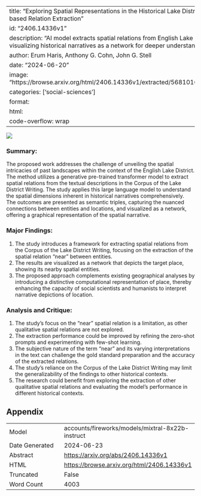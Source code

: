 
---
title: "Exploring Spatial Representations in the Historical Lake District Texts with LLM-based Relation Extraction"
id: "2406.14336v1"
description: "AI model extracts spatial relations from English Lake District texts, visualizing historical narratives as a network for deeper understanding."
author: Erum Haris, Anthony G. Cohn, John G. Stell
date: "2024-06-20"
image: "https://browse.arxiv.org/html/2406.14336v1/extracted/5681016/methodology.png"
categories: ['social-sciences']
format:
  html:
    code-overflow: wrap
---

![](https://browse.arxiv.org/html/2406.14336v1/extracted/5681016/methodology.png)

### Summary:

The proposed work addresses the challenge of unveiling the spatial intricacies of past landscapes within the context of the English Lake District. The method utilizes a generative pre-trained transformer model to extract spatial relations from the textual descriptions in the Corpus of the Lake District Writing. The study applies this large language model to understand the spatial dimensions inherent in historical narratives comprehensively. The outcomes are presented as semantic triples, capturing the nuanced connections between entities and locations, and visualized as a network, offering a graphical representation of the spatial narrative.

### Major Findings:

1. The study introduces a framework for extracting spatial relations from the Corpus of the Lake District Writing, focusing on the extraction of the spatial relation "near" between entities.
2. The results are visualized as a network that depicts the target place, showing its nearby spatial entities.
3. The proposed approach complements existing geographical analyses by introducing a distinctive computational representation of place, thereby enhancing the capacity of social scientists and humanists to interpret narrative depictions of location.

### Analysis and Critique:

1. The study's focus on the "near" spatial relation is a limitation, as other qualitative spatial relations are not explored.
2. The extraction performance could be improved by refining the zero-shot prompts and experimenting with few-shot learning.
3. The subjective nature of the term "near" and its varying interpretations in the text can challenge the gold standard preparation and the accuracy of the extracted relations.
4. The study's reliance on the Corpus of the Lake District Writing may limit the generalizability of the findings to other historical contexts.
5. The research could benefit from exploring the extraction of other qualitative spatial relations and evaluating the model's performance in different historical contexts.

## Appendix

|          |          |
|----------|----------|
| Model     | accounts/fireworks/models/mixtral-8x22b-instruct       |
| Date Generated     | 2024-06-23       |
| Abstract | [https://arxiv.org/abs/2406.14336v1](https://arxiv.org/abs/2406.14336v1)        |
| HTML     | [https://browse.arxiv.org/html/2406.14336v1](https://browse.arxiv.org/html/2406.14336v1)       |
| Truncated       | False       |
| Word Count       | 4003       |